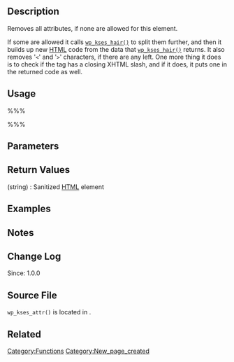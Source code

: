 == Description ==
Removes all attributes, if none are allowed for this element. 

If some are allowed it calls [[Function_Reference/wp_kses_hair|<tt>wp_kses_hair()</tt>]] to split them further, and then it builds up new [[wikipedia:HTML|HTML]] code from the data that [[Function_Reference/wp_kses_hair|<tt>wp_kses_hair()</tt>]] returns. It also removes '<tt>&lt;</tt>' and '<tt>&gt;</tt>' characters, if there are any left. One more thing it does is to check if the tag has a closing XHTML slash, and if it does, it puts one in the returned code as well.

== Usage ==
%%%<?php wp_kses_attr( $element, $attr, $allowed_html, $allowed_protocols ) ?>%%%

== Parameters ==
{{Parameter|$element|string|[[wikipedia:HTML|HTML]] element/tag}}
{{Parameter|$attr|string|[[wikipedia:HTML|HTML]] attributes from HTML element to closing HTML element tag}}
{{Parameter|$allowed_html|array|Allowed [[wikipedia:HTML|HTML]] elements}}
{{Parameter|$allowed_protocols|array|Allowed protocols to keep}}

== Return Values ==
; (string) : Sanitized [[wikipedia:HTML|HTML]] element

== Examples ==
<!-- Need creative examples. Feel free to link to external examples. -->

== Notes ==

== Change Log ==
Since: 1.0.0

== Source File ==

<tt>wp_kses_attr()</tt> is located in {{Trac|wp-includes/kses.php}}.

== Related ==
<!--
    To Do:
    Need to find related functions.
    Need to create groups of functions and create templates to add them to a page quickly.
    Some functions may be related to many groups of functions.
-->

{{Tag Footer}}

[[Category:Functions]]
[[Category:New_page_created]]